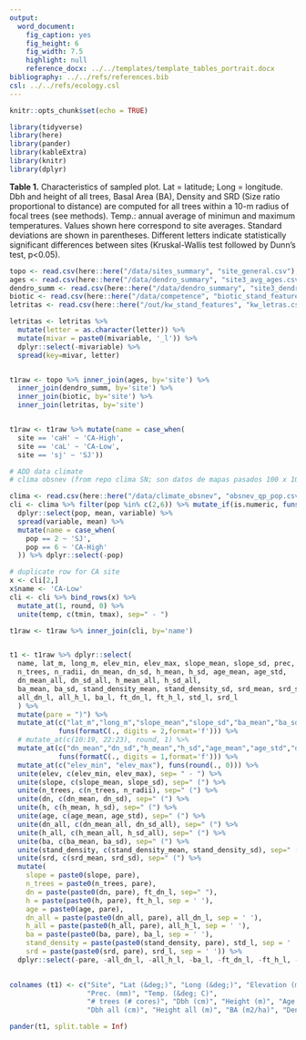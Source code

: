 ```yaml
---
output:
  word_document:
    fig_caption: yes
    fig_height: 6
    fig_width: 7.5
    highlight: null
    reference_docx: ../../templates/template_tables_portrait.docx
bibliography: ../../refs/references.bib
csl: ../../refs/ecology.csl
---
```



```r
knitr::opts_chunk$set(echo = TRUE)
```

```r
library(tidyverse)
library(here)
library(pander)
library(kableExtra)
library(knitr)
library(dplyr)
```


**Table 1.** Characteristics of sampled plot. Lat = latitude; Long = longitude. Dbh and height of all trees, Basal Area (BA), Density and SRD (Size ratio proportional to distance) are computed for all trees within a 10-m radius of focal trees (see methods). Temp.: annual average of minimun and maximum temperatures. Values shown here correspond to site averages. Standard deviations are shown in parentheses. Different letters indicate statistically significant differences between sites (Kruskal-Wallis test followed by Dunn’s test, p<0.05). 



```r
topo <- read.csv(here::here("/data/sites_summary", "site_general.csv"), header = TRUE)
ages <- read.csv(here::here("/data/dendro_summary", "site3_avg_ages.csv"), header = TRUE)
dendro_summ <- read.csv(here::here("/data/dendro_summary", "site3_dendro_summary.csv"), header = TRUE)
biotic <- read.csv(here::here("/data/competence", "biotic_stand_features.csv"), header = TRUE)
letritas <- read.csv(here::here("/out/kw_stand_features", "kw_letras.csv"), header = TRUE)

letritas <- letritas %>% 
  mutate(letter = as.character(letter)) %>% 
  mutate(mivar = paste0(mivariable, '_l')) %>%
  dplyr::select(-mivariable) %>% 
  spread(key=mivar, letter)


t1raw <- topo %>% inner_join(ages, by='site') %>% 
  inner_join(dendro_summ, by='site') %>% 
  inner_join(biotic, by='site') %>% 
  inner_join(letritas, by='site')


t1raw <- t1raw %>% mutate(name = case_when(
  site == 'caH' ~ 'CA-High', 
  site == 'caL' ~ 'CA-Low',
  site == 'sj' ~ 'SJ')) 

# ADD data climate
# clima obsnev (from repo clima SN; son datos de mapas pasados 100 x 100 1960 - 2010)

clima <- read.csv(here::here("/data/climate_obsnev", "obsnev_qp_pop.csv"), header = TRUE)
cli <- clima %>% filter(pop %in% c(2,6)) %>% mutate_if(is.numeric, funs(round(., 1))) %>% 
  dplyr::select(pop, mean, variable) %>% 
  spread(variable, mean) %>% 
  mutate(name = case_when(
    pop == 2 ~ 'SJ',
    pop == 6 ~ 'CA-High'
  )) %>% dplyr::select(-pop) 

# duplicate row for CA site
x <- cli[2,] 
x$name <- 'CA-Low'
cli <- cli %>% bind_rows(x) %>% 
  mutate_at(1, round, 0) %>% 
  unite(temp, c(tmin, tmax), sep=" - ") 

t1raw <- t1raw %>% inner_join(cli, by='name') 


t1 <- t1raw %>% dplyr::select(
  name, lat_m, long_m, elev_min, elev_max, slope_mean, slope_sd, prec, temp, 
  n_trees, n_radii, dn_mean, dn_sd, h_mean, h_sd, age_mean, age_std, 
  dn_mean_all, dn_sd_all, h_mean_all, h_sd_all,
  ba_mean, ba_sd, stand_density_mean, stand_density_sd, srd_mean, srd_sd,
  all_dn_l, all_h_l, ba_l, ft_dn_l, ft_h_l, std_l, srd_l
  ) %>% 
  mutate(pare = ")") %>% 
  mutate_at(c("lat_m","long_m","slope_mean","slope_sd","ba_mean","ba_sd","srd_mean","srd_sd"), 
            funs(formatC(., digits = 2,format='f'))) %>%  
  # mutate_at(c(10:19, 22:23), round, 1) %>% 
  mutate_at(c("dn_mean","dn_sd","h_mean","h_sd","age_mean","age_std","dn_mean_all","dn_sd_all","h_mean_all","h_sd_all","stand_density_mean","stand_density_sd"),
            funs(formatC(., digits = 1,format='f'))) %>%
  mutate_at(c("elev_min", "elev_max"), funs(round(., 0))) %>% 
  unite(elev, c(elev_min, elev_max), sep= " - ") %>% 
  unite(slope, c(slope_mean, slope_sd), sep=" (") %>% 
  unite(n_trees, c(n_trees, n_radii), sep=" (") %>% 
  unite(dn, c(dn_mean, dn_sd), sep=" (") %>% 
  unite(h, c(h_mean, h_sd), sep=" (") %>% 
  unite(age, c(age_mean, age_std), sep=" (") %>% 
  unite(dn_all, c(dn_mean_all, dn_sd_all), sep=" (") %>% 
  unite(h_all, c(h_mean_all, h_sd_all), sep=" (") %>% 
  unite(ba, c(ba_mean, ba_sd), sep=" (") %>% 
  unite(stand_density, c(stand_density_mean, stand_density_sd), sep=" (") %>% 
  unite(srd, c(srd_mean, srd_sd), sep=" (") %>% 
  mutate(
    slope = paste0(slope, pare),
    n_trees = paste0(n_trees, pare),
    dn = paste(paste0(dn, pare), ft_dn_l, sep=" "),
    h = paste(paste0(h, pare), ft_h_l, sep = ' '),
    age = paste0(age, pare),
    dn_all = paste(paste0(dn_all, pare), all_dn_l, sep = ' '),
    h_all = paste(paste0(h_all, pare), all_h_l, sep = ' '),
    ba = paste(paste0(ba, pare), ba_l, sep = ' '),
    stand_density = paste(paste0(stand_density, pare), std_l, sep = ' '),
    srd = paste(paste0(srd, pare), srd_l, sep = ' ')) %>%
  dplyr::select(-pare, -all_dn_l, -all_h_l, -ba_l, -ft_dn_l, -ft_h_l, -std_l, -srd_l)
  

colnames (t1) <- c("Site", "Lat (&deg;)", "Long (&deg;)", "Elevation (m)", "Slope (&deg;)", 
                   "Prec. (mm)", "Temp. (&deg; C)",
                   "# trees (# cores)", "Dbh (cm)", "Height (m)", "Age (years)", 
                   "Dbh all (cm)", "Height all (m)", "BA (m2/ha)", "Density (trees/ha)", "SRD")

pander(t1, split.table = Inf)

```

